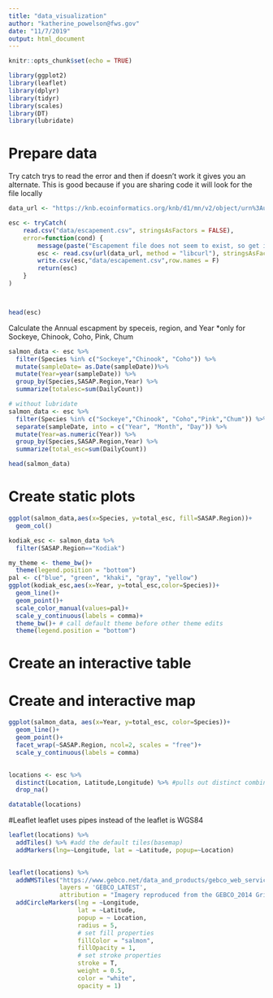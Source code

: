 ```yaml
---
title: "data_visualization"
author: "katherine_powelson@fws.gov"
date: "11/7/2019"
output: html_document
---
```


```r
knitr::opts_chunk$set(echo = TRUE)
```

```r
library(ggplot2)
library(leaflet)
library(dplyr)
library(tidyr)
library(scales)
library(DT)
library(lubridate)
```

# Prepare data
Try catch trys to read the error and then if doesn't work it gives you an alternate. 
This is good because if you are sharing code it will look for the file locally 
```r
data_url <- "https://knb.ecoinformatics.org/knb/d1/mn/v2/object/urn%3Auuid%3Af119a05b-bbe7-4aea-93c6-85434dcb1c5e"

esc <- tryCatch(
    read.csv("data/escapement.csv", stringsAsFactors = FALSE),
    error=function(cond) {
        message(paste("Escapement file does not seem to exist, so get it from the KNB."))
        esc <- read.csv(url(data_url, method = "libcurl"), stringsAsFactors = FALSE)
        write.csv(esc,"data/escapement.csv",row.names = F)
        return(esc)
    }
)



head(esc)
```

Calculate the Annual escapment by speceis, region, and Year 
  *only for Sockeye, Chinook, Coho, Pink, Chum 
  
```r

salmon_data <- esc %>% 
  filter(Species %in% c("Sockeye","Chinook", "Coho")) %>% 
  mutate(sampleDate= as.Date(sampleDate))%>% 
  mutate(Year=year(sampleDate)) %>% 
  group_by(Species,SASAP.Region,Year) %>% 
  summarize(totalesc=sum(DailyCount))

# without lubridate 
salmon_data <- esc %>% 
  filter(Species %in% c("Sockeye","Chinook", "Coho","Pink","Chum")) %>% ## you can us == in 
  separate(sampleDate, into = c("Year", "Month", "Day")) %>% 
  mutate(Year=as.numeric(Year)) %>% 
  group_by(Species,SASAP.Region,Year) %>% 
  summarize(total_esc=sum(DailyCount))

head(salmon_data)
```

# Create static plots 

```r
ggplot(salmon_data,aes(x=Species, y=total_esc, fill=SASAP.Region))+
  geom_col()

```
```r
kodiak_esc <- salmon_data %>% 
  filter(SASAP.Region=="Kodiak")

my_theme <- theme_bw()+
  theme(legend.position = "bottom")
pal <- c("blue", "green", "khaki", "gray", "yellow")
ggplot(kodiak_esc,aes(x=Year, y=total_esc,color=Species))+
  geom_line()+
  geom_point()+
  scale_color_manual(values=pal)+
  scale_y_continuous(labels = comma)+
  theme_bw()+ # call default theme before other theme edits
  theme(legend.position = "bottom")

```


# Create an interactive table 

# Create and interactive map

```r
ggplot(salmon_data, aes(x=Year, y=total_esc, color=Species))+
  geom_line()+
  geom_point()+
  facet_wrap(~SASAP.Region, ncol=2, scales = "free")+
  scale_y_continuous(labels = comma)
  
```


```r
locations <- esc %>% 
  distinct(Location, Latitude,Longitude) %>% #pulls out distinct combinatiosn
  drop_na()

datatable(locations)
```
#Leaflet
leaflet uses pipes instead of the leaflet is WGS84
```r
leaflet(locations) %>% 
  addTiles() %>% #add the default tiles(basemap)
  addMarkers(lng=~Longitude, lat = ~Latitude, popup=~Location)
  
```

```r
leaflet(locations) %>% 
  addWMSTiles("https://www.gebco.net/data_and_products/gebco_web_services/web_map_service/mapserv?",
              layers = 'GEBCO_LATEST',
              attribution = "Imagery reproduced from the GEBCO_2014 Grid, version 20150318, www.gebco.net") %>%
  addCircleMarkers(lng = ~Longitude,
                   lat = ~Latitude,
                   popup = ~ Location,
                   radius = 5,
                   # set fill properties
                   fillColor = "salmon",
                   fillOpacity = 1,
                   # set stroke properties
                   stroke = T,
                   weight = 0.5,
                   color = "white",
                   opacity = 1)
```




